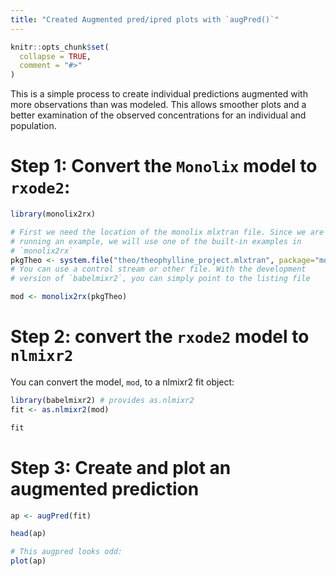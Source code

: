 ```yaml
---
title: "Created Augmented pred/ipred plots with `augPred()`"
---
```


```r
knitr::opts_chunk$set(
  collapse = TRUE,
  comment = "#>"
)
```

This is a simple process to create individual predictions augmented
with more observations than was modeled.  This allows smoother plots
and a better examination of the observed concentrations for an
individual and population.

# Step 1: Convert the `Monolix` model to `rxode2`:

```r

library(monolix2rx)

# First we need the location of the monolix mlxtran file. Since we are
# running an example, we will use one of the built-in examples in
# `monolix2rx`
pkgTheo <- system.file("theo/theophylline_project.mlxtran", package="monolix2rx")
# You can use a control stream or other file. With the development
# version of `babelmixr2`, you can simply point to the listing file

mod <- monolix2rx(pkgTheo)

```


# Step 2: convert the `rxode2` model to `nlmixr2`

You can convert the model, `mod`, to a nlmixr2 fit object:

```r
library(babelmixr2) # provides as.nlmixr2
fit <- as.nlmixr2(mod)

fit
```

# Step 3: Create and plot an augmented prediction

```r
ap <- augPred(fit)

head(ap)

# This augpred looks odd:
plot(ap)
```
